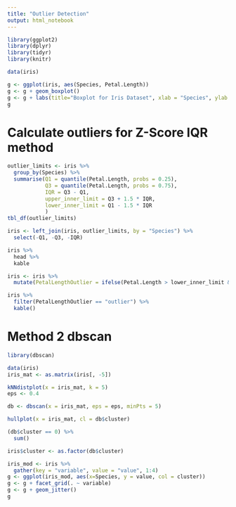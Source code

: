 ```yaml
---
title: "Outlier Detection"
output: html_notebook
---
```




```r
library(ggplot2)
library(dplyr)
library(tidyr)
library(knitr)
```


```r
data(iris)
```

```r
g <- ggplot(iris, aes(Species, Petal.Length))
g <- g + geom_boxplot()
g <- g + labs(title="Boxplot for Iris Dataset", xlab = "Species", ylab = "Petal Length [cm]")
g
```
# Calculate outliers for Z-Score IQR method
```r
outlier_limits <- iris %>%
  group_by(Species) %>%
  summarise(Q1 = quantile(Petal.Length, probs = 0.25), 
            Q3 = quantile(Petal.Length, probs = 0.75),
            IQR = Q3 - Q1,
            upper_inner_limit = Q3 + 1.5 * IQR,
            lower_inner_limit = Q1 - 1.5 * IQR
            )
tbl_df(outlier_limits)
```

```r
iris <- left_join(iris, outlier_limits, by = "Species") %>%
  select(-Q1, -Q3, -IQR)
```

```r
iris %>%
  head %>%
  kable

iris <- iris %>%
  mutate(PetalLengthOutlier = ifelse(Petal.Length > lower_inner_limit & Petal.Length < upper_inner_limit, "no outlier", "outlier"))

iris %>%
  filter(PetalLengthOutlier == "outlier") %>%
  kable()
```

# Method 2 dbscan
```r
library(dbscan)
```

```r
data(iris)
iris_mat <- as.matrix(iris[, -5])

kNNdistplot(x = iris_mat, k = 5)
eps <- 0.4

```

```r
db <- dbscan(x = iris_mat, eps = eps, minPts = 5)
```

```r
hullplot(x = iris_mat, cl = db$cluster)
```

```r
(db$cluster == 0) %>%
  sum()
```

```r
iris$cluster <- as.factor(db$cluster)
```

```r
iris_mod <- iris %>%
  gather(key = "variable", value = "value", 1:4)
g <- ggplot(iris_mod, aes(x=Species, y = value, col = cluster))
g <- g + facet_grid(. ~ variable)
g <- g + geom_jitter()
g
```
